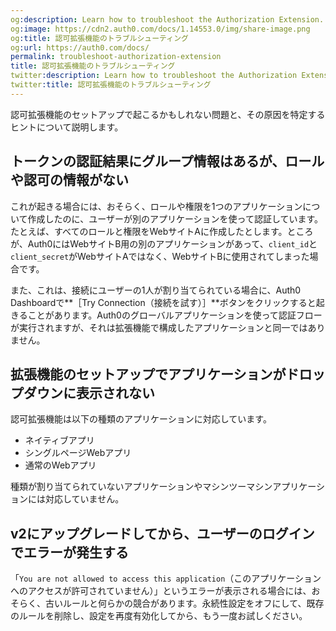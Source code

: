 ```yaml
---
og:description: Learn how to troubleshoot the Authorization Extension.
og:image: https://cdn2.auth0.com/docs/1.14553.0/img/share-image.png
og:title: 認可拡張機能のトラブルシューティング
og:url: https://auth0.com/docs/
permalink: troubleshoot-authorization-extension
title: 認可拡張機能のトラブルシューティング
twitter:description: Learn how to troubleshoot the Authorization Extension.
twitter:title: 認可拡張機能のトラブルシューティング
---
```




認可拡張機能のセットアップで起こるかもしれない問題と、その原因を特定するヒントについて説明します。

## トークンの認証結果にグループ情報はあるが、ロールや認可の情報がない

これが起きる場合には、おそらく、ロールや権限を1つのアプリケーションについて作成したのに、ユーザーが別のアプリケーションを使って認証しています。たとえば、すべてのロールと権限をWebサイトAに作成したとします。ところが、Auth0にはWebサイトB用の別のアプリケーションがあって、`client_id`と`client_secret`がWebサイトAではなく、WebサイトBに使用されてしまった場合です。

また、これは、接続にユーザーの1人が割り当てられている場合に、Auth0 Dashboardで**［Try Connection（接続を試す）］**ボタンをクリックすると起きることがあります。Auth0のグローバルアプリケーションを使って認証フローが実行されますが、それは拡張機能で構成したアプリケーションと同一ではありません。

## 拡張機能のセットアップでアプリケーションがドロップダウンに表示されない

認可拡張機能は以下の種類のアプリケーションに対応しています。

* ネイティブアプリ
* シングルページWebアプリ
* 通常のWebアプリ

種類が割り当てられていないアプリケーションやマシンツーマシンアプリケーションには対応していません。

## v2にアップグレードしてから、ユーザーのログインでエラーが発生する

「`You are not allowed to access this application`（このアプリケーションへのアクセスが許可されていません）」というエラーが表示される場合には、おそらく、古いルールと何らかの競合があります。永続性設定をオフにして、既存のルールを削除し、設定を再度有効化してから、もう一度お試しください。